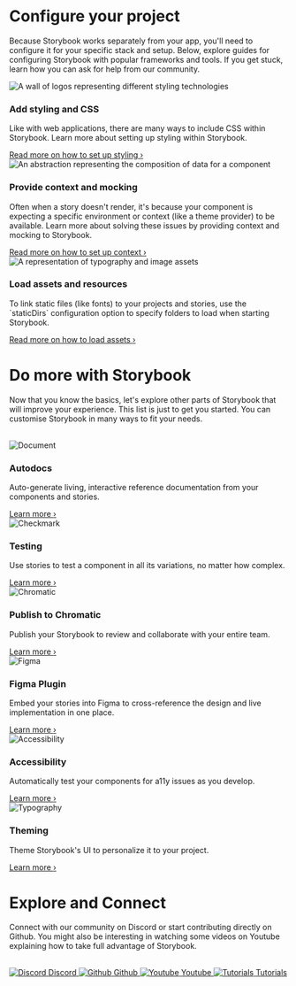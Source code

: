 

<Meta title="Configure your project" />

# Configure your project

Because Storybook works separately from your app, you'll need to configure it for your specific stack and setup. Below, explore guides for configuring Storybook with popular frameworks and tools. If you get stuck, learn how you can ask for help from our community.

<div className="sb-section">
  <div className="sb-section-item">
    <img
      src={Styling}
      alt="A wall of logos representing different styling technologies"
    />
    <div className="sb-block">
      <h3>Add styling and CSS</h3>
      <p>Like with web applications, there are many ways to include CSS within Storybook. Learn more about setting up styling within Storybook.</p>
      <a
        href="https://storybook.js.org/docs/preact/configure/styling-and-css"
        target="_blank"
      >
        Read more on how to set up styling 
        <span className="sb-chevron">&#8250;</span>
      </a>
    </div>
  </div>
  <div className="sb-section-item">
    <img
      src={Context}
      alt="An abstraction representing the composition of data for a component"
    />
    <div className="sb-block">
      <h3>Provide context and mocking</h3>
      <p>Often when a story doesn't render, it's because your component is
        expecting a specific environment or context (like a theme provider) to be available. 
        Learn more about solving these issues by providing context and mocking to Storybook.</p>
      <a
        href="https://storybook.js.org/docs/preact/writing-stories/decorators#context-for-mocking"
        target="_blank"
      >Read more on how to set up context <span className="sb-chevron">&#8250;</span></a>
    </div>
  </div>
  <div className="sb-section-item">
    <img src={Assets} alt="A representation of typography and image assets" />
    <div className="sb-block">
      <h3>Load assets and resources</h3>
      <p>To link static files (like fonts) to your projects and stories, use the `staticDirs` configuration option to specify folders to load when starting Storybook.</p>
      <a
        href="https://storybook.js.org/docs/preact/configure/images-and-assets"
        target="_blank"
      >Read more on how to load assets <span className="sb-chevron">&#8250;</span></a>
    </div>
  </div>
</div>

# Do more with Storybook

Now that you know the basics, let's explore other parts of Storybook that will improve your experience. This list is just to get you started. You can customise Storybook in many ways to fit your needs.

<br />

<div className="sb-section">
  <div className="sb-features-grid-container">
    <div className="sb-grid-item">
      <img src={Document} alt="Document" />
      <h3>Autodocs</h3>
      <p>Auto-generate living, interactive reference documentation from your components and stories.</p>
      <a
        href="https://storybook.js.org/docs/preact/writing-docs/autodocs"
        target="_blank"
      >Learn more <span className="sb-chevron">&#8250;</span></a>
    </div>
    <div className="sb-grid-item">
      <img src={Checkmark} alt="Checkmark" />
      <h3>Testing</h3>
      <p>Use stories to test a component in all its variations, no matter how complex.</p>
      <a
        href="https://storybook.js.org/docs/preact/writing-tests/introduction"
        target="_blank"
      >Learn more <span className="sb-chevron">&#8250;</span></a>
    </div>
    <div className="sb-grid-item">
      <img src={Chromatic} alt="Chromatic" />
      <h3>Publish to Chromatic</h3>
      <p>Publish your Storybook to review and collaborate with your entire team.</p>
      <a
        href="https://storybook.js.org/docs/preact/sharing/publish-storybook#publish-storybook-with-chromatic"
        target="_blank"
      >Learn more <span className="sb-chevron">&#8250;</span></a>
    </div>
    <div className="sb-grid-item">
      <img src={Figma} alt="Figma" />
      <h3>Figma Plugin</h3>
      <p>Embed your stories into Figma to cross-reference the design and live implementation in one place.</p>
      <a
        href="https://storybook.js.org/docs/preact/sharing/design-integrations#embed-storybook-in-figma-with-the-plugin"
        target="_blank"
      >Learn more <span className="sb-chevron">&#8250;</span></a>
    </div>
    <div className="sb-grid-item">
      <img src={Accessibility} alt="Accessibility" />
      <h3>Accessibility</h3>
      <p>Automatically test your components for a11y issues as you develop.</p>
      <a
        href="https://storybook.js.org/docs/preact/writing-tests/accessibility-testing"
        target="_blank"
      >Learn more <span className="sb-chevron">&#8250;</span></a>
    </div>
    <div className="sb-grid-item">
      <img src={Typography} alt="Typography" />
      <h3>Theming</h3>
      <p>Theme Storybook's UI to personalize it to your project.</p>
      <a
        href="https://storybook.js.org/docs/preact/configure/theming"
        target="_blank"
      >Learn more <span className="sb-chevron">&#8250;</span></a>
    </div>
  </div>
</div>

# Explore and Connect

Connect with our community on Discord or start contributing directly on Github. You might also be interesting in watching some videos on Youtube explaining how to take full advantage of Storybook.

<br />

<div className="sb-section">
  <div className="sb-card-grid-container">
    <a
      className="sb-explore-card"
      href="https://discord.gg/storybook"
      target="_blank"
    >
      <img src={Discord} alt="Discord" />
      <span>Discord</span>
    </a>
    <a
      className="sb-explore-card"
      href="https://github.com/storybookjs/storybook"
      target="_blank"
    >
      <img src={Github} alt="Github" />
      <span>Github</span>
    </a>
    <a
      className="sb-explore-card"
      href="https://www.youtube.com/@chromaticui"
      target="_blank"
    >
      <img src={Youtube} alt="Youtube" />
      <span>Youtube</span>
    </a>
    <a
      className="sb-explore-card"
      href="https://storybook.js.org/tutorials/"
      target="_blank"
    >
      <img src={Tutorials} alt="Tutorials" />
      <span>Tutorials</span>
    </a>
  </div>
</div>

<style>
  {`
  .sb-section {
    width: 100%;
    margin-bottom: 64px;
  }

  .sb-section img {
    border-radius: 10px;
    max-height: 170px;
  }

  .sb-section-item {
    width: 100%;
    margin-bottom: 20px;
    width: 100%;
    display: flex;
    gap: 18px;
    align-items: center;
  }

  .sb-section-item a,
  .sb-grid-item a {
    font-size: 13px;
    transition: transform 150ms ease-out,color 150ms ease-out;
  }

  .sb-section-item img {
    width: 297px;
  }

  .sb-section-item a > p,
  .sb-grid-item a > p {
    all: unset;
  }

  .sb-block {
    flex: 1;
    margin-left: 10px;
  }

  .sb-chevron {
    margin-left: 5px;
  }

  .sb-features-grid-container {
    display: grid;
    grid-template-columns: repeat(3, 1fr);
    grid-gap: 40px 20px;
  }

  .sb-grid-item img {
    max-height: 48px;
    margin-bottom: 12px;
  }

  .sb-card-grid-container {
    display: grid;
    grid-template-columns: repeat(4, 1fr);
    grid-gap: 20px;
  }

  .sb-explore-card {
    border-radius: 8px;
    border: 2px solid #00000010;
    padding: 20px;
    display: grid;
    justify-content: center;
    font-weight: 700;
    transition: background 150ms ease-out, border 150ms ease-out, transform 150ms ease-out;
    color: #333333;
    gap: 8px;
  }

  .sb-explore-card:hover {
    border-color: #1EA7FD50;
    transform: translate3d(0, -3px, 0);
    box-shadow: rgba(0, 0, 0, 0.08) 0 3px 10px 0;
  }

  .sb-explore-card:active {
    border-color: #1EA7FD;
    transform: translate3d(0, 0, 0);
  }

  .sb-card-background {
    width: 100%;
    height: 150px;
    background-color: #ccc;
  }

  @media screen and (max-width: 600px) {
    .sb-section-item {
      flex-direction: column;
      align-items: flex-start;
    }
    .sb-block {
      margin-left: 0;
      margin-top: 10px;
    }
    .sb-features-grid-container {
      grid-template-columns: repeat(1, 1fr);
    }
    .sb-card-grid-container {
      grid-template-columns: repeat(2, 1fr);
    }
  }
  `}
</style>
